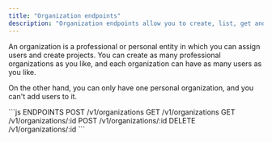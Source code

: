 ```yaml
---
title: "Organization endpoints"
description: "Organization endpoints allow you to create, list, get and delete Organizations."
---
```


An organization is a professional or personal entity in which you can assign users and create projects. 
You can create as many professional organizations as you like, and each organization can have as many users as you like.

On the other hand, you can only have one personal organization, and you can't add users to it.


<RequestExample>
```js ENDPOINTS
POST /v1/organizations
GET /v1/organizations 
GET /v1/organizations/:id
POST /v1/organizations/:id
DELETE /v1/organizations/:id
```
</RequestExample>


<Snippet file="snippet-assembly-sdk.mdx" />

